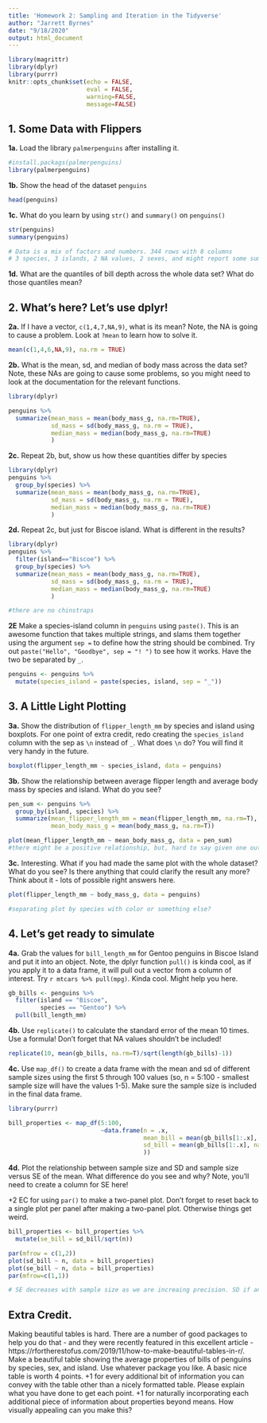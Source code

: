 ```yaml
---
title: 'Homework 2: Sampling and Iteration in the Tidyverse'
author: "Jarrett Byrnes"
date: "9/18/2020"
output: html_document
---
```


```r
library(magrittr)
library(dplyr)
library(purrr)
knitr::opts_chunk$set(echo = FALSE,
                      eval = FALSE,
                      warning=FALSE,
                      message=FALSE)
```

## 1. Some Data with Flippers

**1a.** Load the library `palmerpenguins` after installing it.
```r
#install.packags(palmerpenguins)
library(palmerpenguins)
```

**1b.** Show the head of the dataset `penguins`
```r
head(penguins)
```

**1c.** What do you learn by using `str()` and `summary()` on `penguins()`
```r
str(penguins)
summary(penguins)

# Data is a mix of factors and numbers. 344 rows with 8 columns
# 3 species, 3 islands, 2 NA values, 2 sexes, and might report some summary stats
```

**1d.** What are the quantiles of bill depth across the whole data set? What do those quantiles mean?

## 2. What's here? Let's use dplyr!

**2a.** If I have a vector, `c(1,4,7,NA,9)`, what is its mean? Note, the NA is going to cause a problem. Look at `?mean` to learn how to solve it.
```r
mean(c(1,4,6,NA,9), na.rm = TRUE)
```

**2b.** What is the mean, sd, and median of body mass across the data set? Note, these NAs are going to cause some problems, so you might need to look at the documentation for the relevant functions.
```r
library(dplyr)

penguins %>%
  summarize(mean_mass = mean(body_mass_g, na.rm=TRUE),
            sd_mass = sd(body_mass_g, na.rm = TRUE),
            median_mass = median(body_mass_g, na.rm=TRUE)
            )
```

**2c.** Repeat 2b, but, show us how these quantities differ by species
```r
library(dplyr)
penguins %>%
  group_by(species) %>%
  summarize(mean_mass = mean(body_mass_g, na.rm=TRUE),
            sd_mass = sd(body_mass_g, na.rm = TRUE),
            median_mass = median(body_mass_g, na.rm=TRUE)
            )
```

**2d.** Repeat 2c, but just for Biscoe island. What is different in the results?
```r
library(dplyr)
penguins %>%
  filter(island=="Biscoe") %>%
  group_by(species) %>%
  summarize(mean_mass = mean(body_mass_g, na.rm=TRUE),
            sd_mass = sd(body_mass_g, na.rm = TRUE),
            median_mass = median(body_mass_g, na.rm=TRUE)
            )

#there are no chinstraps
```

**2E** Make a species-island column in `penguins` using `paste()`. This is an awesome function that takes multiple strings, and slams them together using the argument `sep = ` to define how the string should be combined. Try out `paste("Hello", "Goodbye", sep = "! ")` to see how it works. Have the two be separated by `_`.
```r
penguins <- penguins %>%
  mutate(species_island = paste(species, island, sep = "_"))
```

## 3. A Little Light Plotting

**3a.** Show the distribution of `flipper_length_mm` by species and island using boxplots. For one point of extra credit, redo creating the `species_island` column with the sep as `\n` instead of `_`. What does `\n` do? You will find it very handy in the future.
```r
boxplot(flipper_length_mm ~ species_island, data = penguins)
```

**3b.** Show the relationship between average flipper length and average body mass by species and island. What do you see? 
```r
pen_sum <- penguins %>%
  group_by(island, species) %>%
  summarize(mean_flipper_length_mm = mean(flipper_length_mm, na.rm=T),
            mean_body_mass_g = mean(body_mass_g, na.rm=T))

plot(mean_flipper_length_mm ~ mean_body_mass_g, data = pen_sum)
#there might be a positive relationship, but, hard to say given one outlier.
```

**3c.** Interesting. What if you had made the same plot with the whole dataset? What do you see? Is there anything that could clarify the result any more? Think about it - lots of possible right answers here.
```r
plot(flipper_length_mm ~ body_mass_g, data = penguins)

#separating plot by species with color or something else?
```

## 4. Let's get ready to simulate

**4a.** Grab the values for `bill_length_mm` for Gentoo penguins in Biscoe Island and put it into an object. Note, the dplyr function `pull()` is kinda cool, as if you apply it to a data frame, it will pull out a vector from a column of interest. Try `r mtcars %>% pull(mpg)`. Kinda cool. Might help you here.
```r
gb_bills <- penguins %>%
  filter(island == "Biscoe",
         species == "Gentoo") %>%
  pull(bill_length_mm)
```

**4b.** Use `replicate()` to calculate the standard error of the mean 10 times. Use a formula! Don't forget that NA values shouldn't be included!
```r
replicate(10, mean(gb_bills, na.rm=T)/sqrt(length(gb_bills)-1))
```

**4c.** Use `map_df()` to create a data frame with the mean and sd of different sample sizes using the first 5 through 100 values (so, n = 5:100 - smallest sample size will have the values 1-5). Make sure the sample size is included in the final data frame.
```r
library(purrr)

bill_properties <- map_df(5:100,
                          ~data.frame(n = .x,
                                      mean_bill = mean(gb_bills[1:.x], na.rm=T),
                                      sd_bill = mean(gb_bills[1:.x], na.rm=T)
                                      ))
```

**4d.** Plot the relationship between sample size and SD and sample size versus SE of the mean. What difference do you see and why? Note, you'll need to create a column for SE here! 

+2 EC for using `par()` to make a two-panel plot. Don't forget to reset back to a single plot per panel after making a two-panel plot. Otherwise things get weird.

```r
bill_properties <- bill_properties %>%
  mutate(se_bill = sd_bill/sqrt(n))

par(mfrow = c(1,2))
plot(sd_bill ~ n, data = bill_properties)
plot(se_bill ~ n, data = bill_properties)
par(mfrow=c(1,1))

# SE decreases with sample size as we are increaing precision. SD if anything goes up as we are seeing more of the population variation.

```

## Extra Credit. 
Making beautiful tables is hard. There are a number of good packages to help you do that - and they were recently featured in this excellent article - https://rfortherestofus.com/2019/11/how-to-make-beautiful-tables-in-r/. Make a beautiful table showing the average properties of bills of penguins by species, sex, and island. Use whatever package you like. A basic nice table is worth 4 points. +1 for every additional bit of information you can convey with the table other than a nicely formatted table. Please explain what you have done to get each point. +1 for naturally incorporating each additional piece of information about properties beyond means. How visually appealing can you make this?